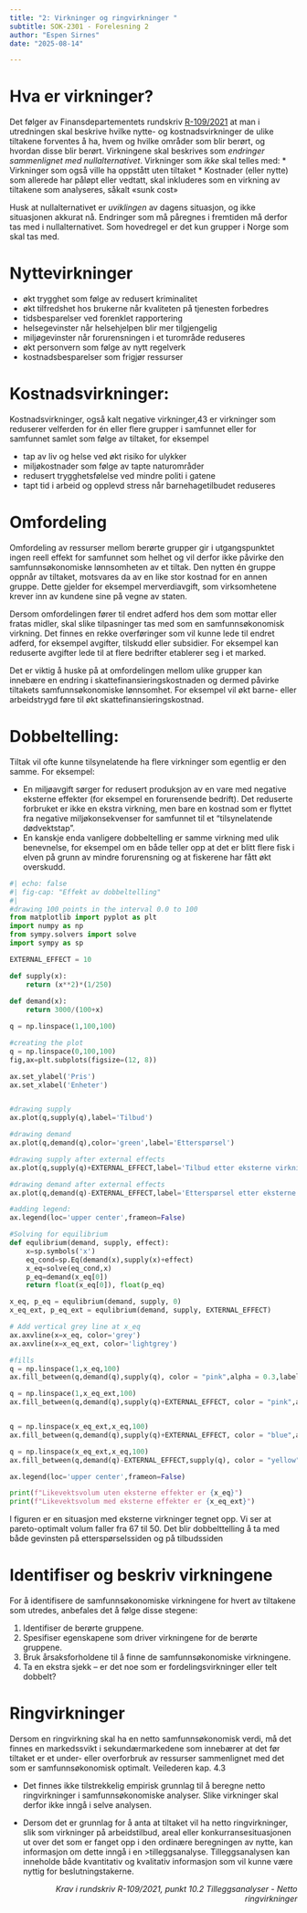 ```yaml
---
title: "2: Virkninger og ringvirkninger "
subtitle: SOK-2301 - Forelesning 2
author: "Espen Sirnes"
date: "2025-08-14"

---
```


# Hva er virkninger?


Det følger av Finansdepartementets rundskriv [R-109/2021]( https://www.regjeringen.no/no/tema/okonomi-og-budsjett/statlig-okonomistyring/samfunnsokonomiske-analyser/id438830/) at man i utredningen skal beskrive hvilke nytte- og kostnadsvirkninger de ulike tiltakene forventes å ha, hvem og hvilke områder som blir berørt, og hvordan disse blir berørt. Virkningene skal beskrives som *endringer sammenlignet med nullalternativet*. 
Virkninger som *ikke* skal telles med:
* Virkninger som også ville ha oppstått uten tiltaket
* Kostnader (eller nytte) som allerede har påløpt eller vedtatt, skal inkluderes som en virkning av tiltakene som analyseres, såkalt «sunk cost»

Husk at nullalternativet er *uviklingen* av dagens situasjon, og ikke situasjonen akkurat nå. Endringer som må påregnes i fremtiden må derfor tas med i nullalternativet.
Som hovedregel er det kun grupper i Norge som skal tas med.


# Nyttevirkninger

* økt trygghet som følge av redusert kriminalitet
* økt tilfredshet hos brukerne når kvaliteten på tjenesten forbedres
* tidsbesparelser ved forenklet rapportering
* helsegevinster når helsehjelpen blir mer tilgjengelig
* miljøgevinster når forurensningen i et turområde reduseres
* økt personvern som følge av nytt regelverk
* kostnadsbesparelser som frigjør ressurser



# Kostnadsvirkninger:

Kostnadsvirkninger, også kalt negative virkninger,43 er virkninger som reduserer velferden for én eller flere grupper i samfunnet eller for samfunnet samlet som følge av tiltaket, for eksempel

* tap av liv og helse ved økt risiko for ulykker
* miljøkostnader som følge av tapte naturområder
* redusert trygghetsfølelse ved mindre politi i gatene
* tapt tid i arbeid og opplevd stress når barnehagetilbudet reduseres


# Omfordeling

Omfordeling av ressurser mellom berørte grupper gir i utgangspunktet ingen reell effekt for samfunnet som helhet og vil derfor ikke påvirke den samfunnsøkonomiske lønnsomheten av et tiltak. Den nytten én gruppe oppnår av tiltaket, motsvares da av en like stor kostnad for en annen gruppe. Dette gjelder for eksempel merverdiavgift, som virksomhetene krever inn av kundene sine på vegne av staten. 

Dersom omfordelingen fører til endret adferd hos dem som mottar eller fratas midler, skal slike tilpasninger tas med som en samfunnsøkonomisk virkning. Det finnes en rekke overføringer som vil kunne lede til endret adferd, for eksempel avgifter, tilskudd eller subsidier. For eksempel kan reduserte avgifter lede til at flere bedrifter etablerer seg i et marked.

Det er viktig å huske på at omfordelingen mellom ulike grupper kan innebære en endring i skattefinansieringskostnaden og dermed påvirke tiltakets samfunnsøkonomiske lønnsomhet. For eksempel vil økt barne- eller arbeidstrygd føre til økt skattefinansieringskostnad.



# Dobbeltelling:

Tiltak vil ofte kunne tilsynelatende ha flere virkninger som egentlig er den samme. For eksempel:

* En miljøavgift sørger for redusert produksjon av en vare med negative eksterne effekter (for eksempel en forurensende bedrift). Det reduserte forbruket er ikke en ekstra virkning, men bare en kostnad som er flyttet fra negative miljøkonsekvenser for samfunnet til et "tilsynelatende dødvektstap". 
* En kanskje enda vanligere dobbeltelling er samme virkning med ulik benevnelse, for eksempel om en både teller opp at det er blitt flere fisk i elven på grunn av mindre forurensning og at fiskerene har fått økt overskudd.
  

```python
#| echo: false
#| fig-cap: "Effekt av dobbeltelling"
#| 
#drawing 100 points in the interval 0.0 to 100
from matplotlib import pyplot as plt
import numpy as np
from sympy.solvers import solve
import sympy as sp

EXTERNAL_EFFECT = 10

def supply(x):
    return (x**2)*(1/250)
    
def demand(x):
    return 3000/(100+x)

q = np.linspace(1,100,100)

#creating the plot
q = np.linspace(0,100,100)
fig,ax=plt.subplots(figsize=(12, 8))

ax.set_ylabel('Pris')
ax.set_xlabel('Enheter')


#drawing supply
ax.plot(q,supply(q),label='Tilbud')

#drawing demand
ax.plot(q,demand(q),color='green',label='Etterspørsel')

#drawing supply after external effects
ax.plot(q,supply(q)+EXTERNAL_EFFECT,label='Tilbud etter eksterne virkninger', color='lightgrey')

#drawing demand after external effects
ax.plot(q,demand(q)-EXTERNAL_EFFECT,label='Etterspørsel etter eksterne virkninger', color='lightgrey')

#adding legend:
ax.legend(loc='upper center',frameon=False)

#Solving for equilibrium
def equlibrium(demand, supply, effect):
    x=sp.symbols('x')
    eq_cond=sp.Eq(demand(x),supply(x)+effect)
    x_eq=solve(eq_cond,x)
    p_eq=demand(x_eq[0])
    return float(x_eq[0]), float(p_eq)

x_eq, p_eq = equlibrium(demand, supply, 0)
x_eq_ext, p_eq_ext = equlibrium(demand, supply, EXTERNAL_EFFECT)

# Add vertical grey line at x_eq
ax.axvline(x=x_eq, color='grey')
ax.axvline(x=x_eq_ext, color='lightgrey')

#fills 
q = np.linspace(1,x_eq,100)
ax.fill_between(q,demand(q),supply(q), color = "pink",alpha = 0.3,label='Konsumentoverskudd uten eksterne effekter')

q = np.linspace(1,x_eq_ext,100)
ax.fill_between(q,demand(q),supply(q)+EXTERNAL_EFFECT, color = "pink",alpha = 0.3,label='Konsumentoverskudd med eksterne effekter')


q = np.linspace(x_eq_ext,x_eq,100)
ax.fill_between(q,demand(q),supply(q)+EXTERNAL_EFFECT, color = "blue",alpha = 0.2,label='Gevinst på redusert tilbud')

q = np.linspace(x_eq_ext,x_eq,100)
ax.fill_between(q,demand(q)-EXTERNAL_EFFECT,supply(q), color = "yellow",alpha = 0.2,label='gevinst på redusert etterspørsel')

ax.legend(loc='upper center',frameon=False)

print(f"Likevektsvolum uten eksterne effekter er {x_eq}")
print(f"Likevektsvolum med eksterne effekter er {x_eq_ext}")

```

I figuren er en situasjon med eksterne virkninger tegnet opp. Vi ser at pareto-optimalt volum faller fra 67 til 50. Det blir dobbelttelling å ta med både gevinsten på etterspørselssiden og på tilbudssiden


# Identifiser og beskriv virkningene

For å identifisere de samfunnsøkonomiske virkningene for hvert av tiltakene som utredes, anbefales det å følge disse stegene: 

1. Identifiser de berørte gruppene. 
2. Spesifiser egenskapene som driver virkningene for de berørte gruppene.
3. Bruk årsaksforholdene til å finne de samfunnsøkonomiske virkningene.
4. Ta en ekstra sjekk – er det noe som er fordelingsvirkninger eller telt dobbelt?


# Ringvirkninger

Dersom en ringvirkning skal ha en netto samfunnsøkonomisk verdi, må det finnes en markedssvikt i sekundærmarkedene som innebærer at det før tiltaket er et under- eller overforbruk av ressurser sammenlignet med det som er samfunnsøkonomisk optimalt.
Veilederen kap. 4.3


* Det finnes ikke tilstrekkelig empirisk grunnlag til å beregne netto ringvirkninger i samfunnsøkonomiske analyser. Slike virkninger skal derfor ikke inngå i selve analysen.

* Dersom det er grunnlag for å anta at tiltaket vil ha netto ringvirkninger, slik som virkninger på arbeidstilbud, areal eller konkurransesituasjonen ut over det som er fanget opp i den ordinære beregningen av nytte, kan informasjon om dette inngå i en >tilleggsanalyse. Tilleggsanalysen kan inneholde både kvantitativ og kvalitativ informasjon som vil kunne være nyttig for beslutningstakerne.

<div style="text-align: right"> <i>Krav i rundskriv R-109/2021, punkt 10.2 Tilleggsanalyser - Netto ringvirkninger</i></div>
